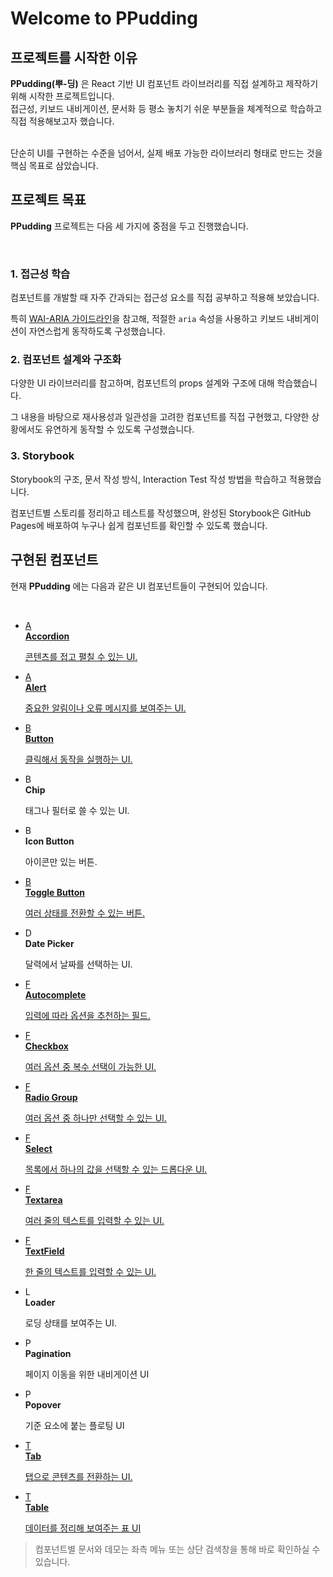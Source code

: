 
<Meta title="Introduction/Introduction" />

<style>
  {`
    * {
      box-sizing: border-box;
    } 

    p {
      margin: 0 !important;
      font-size: 16px !important;
      line-height: 24px !important;
      font-weight: 500 !important;
    }

    p > a {
      color: #000000 !important;
      text-decoration: underline !important;
    }

    h1 { 
      font-size: 40px;
      font-weight: 900;
      margin-bottom: 40px;
    }

    h2 {
      color: #000000;
      font-size: 24px;
      font-weight: 700;
      line-height: 24px;
      text-transform: uppercase;
      margin: 40px auto 10px !important;
    }

    h3 {
      font-weight: 600;
    }

    .link-list {
      max-width: 1024px;
      display: grid;
      grid-template-columns : 1fr 1fr;
      gap: 20px;
      list-style-type: none;
      padding:0;
      margin:0;
    }

    .link-item {
      padding: 20px;
      border: 1px solid #00000010;
      border-radius: 5px;
      transition: background 150ms ease-out, border 150ms ease-out, transform 150ms ease-out;
      color: #000000;
      display: flex;
      align-items: flex-start;
    }

    .link-item > a {
      width: 100%;
      height: 100%;
      display: flex;
      align-items: flex-start;
      color: inherit;
    }

    .link-item > a:hover {
      text-decoration : none !important;
    }

    .link-item:hover {
      border-color: #000000;
      transform: translate3d(0, -3px, 0);
      box-shadow: rgba(0, 0, 0, 0.08) 0 3px 10px 0;
    }
    
    .link-item:active {
      border-color: #000000;
      transform: translate3d(0, 0, 0);
    }

    .link-item:hover .link-icon, .link-item:active .link-icon {
      border-color: #000000;
      background-color: #f8f8f8;
    }

    .link-item strong {
      font-weight: 700;
      display: block;
      margin-bottom: 5px;
    }

    .link-description {
      display: flex;
    }

    .link-description > div {
      width: 100%;
      margin: 0;
      font-size: 14px;
      line-height: 20px;
    }

    .link-item strong + p {
      width: 100%;
      border-left: 2px solid #000000;
      padding: 2px 0px 2px 10px;
      background-color: #f8f8f8;
      font-weight: 500;
    }

    .link-icon {
      font-family: cursive;
      width: 40px;
      height: 40px;
      display: inline-block;
      font-size: 24px;
      line-height: 40px;
      font-weight: 900;
      text-align: center;
      margin-right: 15px;
      flex: none;
      border: 1px solid #eeeeee;
      border-radius: 4px;
    }

    .link-item strong + span div {
      width: 100%;
    }

    .chip {
      border-radius: 25px;
      border: 1px solid #000000;
      padding: 2px 10px;
      font-weight: 600;
      font-size: 12px;
      display: inline-block;
      margin-right: 5px;
      margin-bottom: 5px;
    }

    .chip:hover {
       background-color: #eeeeee;
    }

    .chip p {
      font-weight: 600;
      font-size: 12px;
      padding: 0;
      margin: 0;
      line-height: 20px;
    }
  `}
</style>

# Welcome to PPudding

## 프로젝트를 시작한 이유

**PPudding(뿌-딩)** 은 React 기반 UI 컴포넌트 라이브러리를 직접 설계하고 제작하기 위해 시작한 프로젝트입니다.  
접근성, 키보드 내비게이션, 문서화 등 평소 놓치기 쉬운 부분들을 체계적으로 학습하고 직접 적용해보고자 했습니다.

<br />
단순히 UI를 구현하는 수준을 넘어서, 실제 배포 가능한 라이브러리 형태로 만드는 것을 핵심 목표로 삼았습니다.

## 프로젝트 목표

**PPudding** 프로젝트는 다음 세 가지에 중점을 두고 진행했습니다.

<br />

### 1. 접근성 학습

컴포넌트를 개발할 때 자주 간과되는 접근성 요소를 직접 공부하고 적용해 보았습니다.

특히 [WAI-ARIA 가이드라인](https://www.w3.org/WAI/ARIA/apg/patterns/)을 참고해, 적절한 `aria` 속성을 사용하고 키보드 내비게이션이 자연스럽게 동작하도록 구성했습니다.

### 2. 컴포넌트 설계와 구조화

다양한 UI 라이브러리를 참고하며, 컴포넌트의 props 설계와 구조에 대해 학습했습니다.

그 내용을 바탕으로 재사용성과 일관성을 고려한 컴포넌트를 직접 구현했고, 다양한 상황에서도 유연하게 동작할 수 있도록 구성했습니다.

### 3. Storybook

Storybook의 구조, 문서 작성 방식, Interaction Test 작성 방법을 학습하고 적용했습니다.

컴포넌트별 스토리를 정리하고 테스트를 작성했으며, 완성된 Storybook은 GitHub Pages에 배포하여 누구나 쉽게 컴포넌트를 확인할 수 있도록 했습니다.

## 구현된 컴포넌트

현재 **PPudding** 에는 다음과 같은 UI 컴포넌트들이 구현되어 있습니다.

<br />

<ul class="link-list">
  <li class="link-item">
    <a href="https://www.w3.org/WAI/ARIA/apg/patterns/accordion/" target="_blank">
      <span class="link-icon">A</span>
      <div>
        <strong>Accordion</strong>
        <p>콘텐츠를 접고 펼칠 수 있는 UI.</p>
      </div>
    </a>
  </li>
  <li class="link-item">
    <a href="https://www.w3.org/WAI/ARIA/apg/patterns/alert/" target="_blank">
      <span class="link-icon">A</span>
      <div>
        <strong>Alert</strong>
        <p>중요한 알림이나 오류 메시지를 보여주는 UI.</p>
      </div>
    </a>
  </li>
  <li class="link-item">
    <a href="https://www.w3.org/WAI/ARIA/apg/patterns/button/" target="_blank">
      <span class="link-icon">B</span>
      <div>
        <strong>Button</strong>
        <p>클릭해서 동작을 실행하는 UI.</p>
      </div>
    </a>
  </li>
  <li class="link-item">
    <div class="link-description">
      <span class="link-icon">B</span>
      <div>
        <strong>Chip</strong>
        <p>태그나 필터로 쓸 수 있는 UI.</p>
      </div>
    </div>
  </li>
  <li class="link-item">
    <div class="link-description">
      <span class="link-icon">B</span>
      <div>
        <strong>Icon Button</strong>
        <p>아이콘만 있는 버튼.</p>
      </div>
    </div>
  </li>
  <li class="link-item">
    <a href="https://www.w3.org/WAI/ARIA/apg/patterns/button/" target="_blank">
      <span class="link-icon">B</span>
      <div>
        <strong>Toggle Button</strong>
        <p>여러 상태를 전환할 수 있는 버튼.</p>
      </div>
    </a>
  </li>
  <li class="link-item">
    <div class="link-description">
      <span class="link-icon">D</span>
      <div>
        <strong>Date Picker</strong>
        <p>달력에서 날짜를 선택하는 UI.</p>
      </div>
    </div>
  </li>
  <li class="link-item">
    <a href="https://www.w3.org/WAI/ARIA/apg/patterns/combobox/" target="_blank">
      <span class="link-icon">F</span>
      <div>
        <strong>Autocomplete</strong>
        <p>입력에 따라 옵션을 추천하는 필드.</p>
      </div>
    </a>
  </li>
  <li class="link-item">
    <a href="https://www.w3.org/WAI/ARIA/apg/patterns/checkbox/" target="_blank">
      <span class="link-icon">F</span>
      <div>
        <strong>Checkbox</strong>
        <p>여러 옵션 중 복수 선택이 가능한 UI.</p>
      </div>
    </a>
  </li>
  <li class="link-item">
    <a href="https://www.w3.org/WAI/ARIA/apg/patterns/radiogroup/" target="_blank">
      <span class="link-icon">F</span>
      <div>
        <strong>Radio Group</strong>
        <p>여러 옵션 중 하나만 선택할 수 있는 UI.</p>
      </div>
    </a>
  </li>
  <li class="link-item">
    <a href="https://www.w3.org/WAI/ARIA/apg/patterns/combobox/" target="_blank">
      <span class="link-icon">F</span>
      <div>
        <strong>Select</strong>
        <p>목록에서 하나의 값을 선택할 수 있는 드롭다운 UI.</p>
      </div>
    </a>
  </li>
  <li class="link-item">
    <a href="https://developer.mozilla.org/en-US/docs/Web/HTML/Element/textarea" target="_blank">
      <span class="link-icon">F</span>
      <div>
        <strong>Textarea</strong>
        <p>여러 줄의 텍스트를 입력할 수 있는 UI.</p>
      </div>
    </a>
  </li>
  <li class="link-item">
    <a href="https://developer.mozilla.org/en-US/docs/Web/HTML/Element/input/text" target="_blank">
      <span class="link-icon">F</span>
      <div>
        <strong>TextField</strong>
        <p>한 줄의 텍스트를 입력할 수 있는 UI.</p>
      </div>
    </a>
  </li>
  <li class="link-item">
    <div class="link-description">
      <span class="link-icon">L</span>
      <div>
        <strong>Loader</strong>
        <p>로딩 상태를 보여주는 UI.</p>
      </div>
    </div>
  </li>
  <li class="link-item">
    <div class="link-description">
      <span class="link-icon">P</span>
      <div>
        <strong>Pagination</strong>
        <p>페이지 이동을 위한 내비게이션 UI</p>
      </div>
    </div>
  </li>
  <li class="link-item">
    <div class="link-description">
      <span class="link-icon">P</span>
      <div>
        <strong>Popover</strong>
        <p>기준 요소에 붙는 플로팅 UI</p>
      </div>
    </div>
  </li>
  <li class="link-item">
    <a href="https://www.w3.org/WAI/ARIA/apg/patterns/tabs/" target="_blank">
      <span class="link-icon">T</span>
      <div>
        <strong>Tab</strong>
        <p>탭으로 콘텐츠를 전환하는 UI.</p>
      </div>
    </a>
  </li>
  <li class="link-item">
    <a href="https://www.w3.org/WAI/ARIA/apg/patterns/table/" target="_blank">
      <span class="link-icon">T</span>
      <div>
        <strong>Table</strong>
        <p>데이터를 정리해 보여주는 표 UI</p>
      </div>
    </a>
  </li>
</ul>

> 컴포넌트별 문서와 데모는 좌측 메뉴 또는 상단 검색창을 통해 바로 확인하실 수 있습니다.
